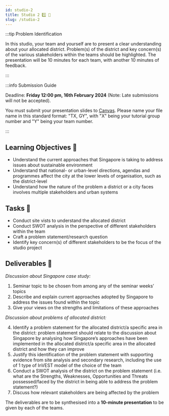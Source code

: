 ```yaml
---
id: studio-2
title: Studio 2 1️⃣ 🎤 
slug: /studio-2
---
```





<StudioType type="presentation"/>

:::tip Problem Identification

In this studio, your team and yourself are to present a clear understanding about your allocated district. Problem(s) of the district and key concern(s) of the various stakeholders within the teams should be highlighted. The presentation will be 10 minutes for each team, with another 10 minutes of feedback.

:::

:::info Submission Guide

Deadline: **Friday 12:00 pm, 16th February 2024** (Note: Late submissions will not be accepted).

You must submit your presentation slides to [Canvas](https://canvas.nus.edu.sg/courses/52842/assignments/94279?module_item_id=284654). Please name your file name in this standard format: "TX, GY", with "X" being your tutorial group number and "Y" being your team number. 

:::

## Learning Objectives 🎯

- Understand the current approaches that Singapore is taking to address issues about sustainable environment
- Understand that national- or urban-level directions, agendas and programmes affect the city at the lower levels of organisation, such as the district-level
- Understand how the nature of the problem a district or a city faces involves multiple stakeholders and urban systems


## Tasks 🔨
- Conduct site vists to understand the allocated district 
- Conduct SWOT analysis in the perspective of different stakeholders within the team 
- Craft a problem statement/research question
- Identify key concern(s) of different stakeholders to be the focus of the studio project 

## Deliverables 📂 
_Discussion about Singapore case study:_

1.	Seminar topic to be chosen from among any of the seminar weeks’ topics 
2.	Describe and explain current approaches adopted by Singapore to address the issues found within the topic 
3.	Give your views on the strengths and limitations of these approaches 

_Discussion about problems of allocated district:_

4.	Identify a problem statement for the allocated district/a specific area in the district: problem statement should relate to the discussion about Singapore by analysing how Singapore’s approaches have been implemented in the allocated district/a specific area in the allocated district and how they can improve 
5.	Justify this identification of the problem statement with supporting evidence from site analysis and secondary research, including the use of 1 type of InVEST model of the choice of the team
6.	Conduct a SWOT analysis of the district on the problem statement (i.e. what are the Strengths, Weaknesses, Opportunities and Threats possessed/faced by the district in being able to address the problem statement?)
7.	Discuss how relevant stakeholders are being affected by the problem 

The deliverables are to be synthesised into a **10-minute presentation** to be given by each of the teams.


